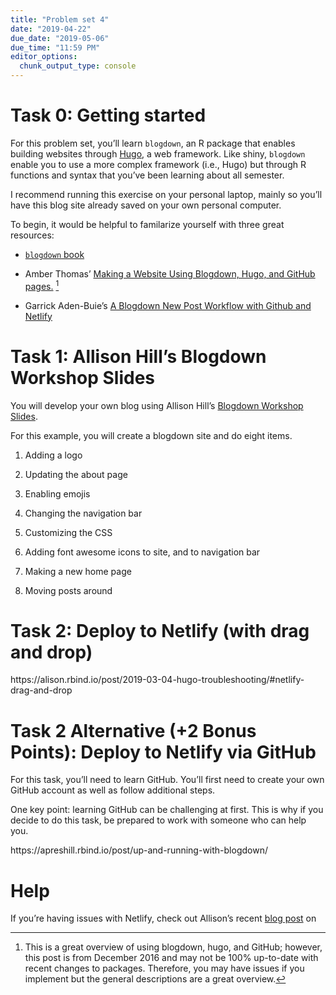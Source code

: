```yaml
---
title: "Problem set 4"
date: "2019-04-22"
due_date: "2019-05-06"
due_time: "11:59 PM"
editor_options: 
  chunk_output_type: console
---
```


# Task 0: Getting started

For this problem set, you'll learn `blogdown`, an R package that enables building websites through [Hugo](https://gohugo.io/getting-started/), a web framework. Like shiny, `blogdown` enable you to use a more complex framework (i.e., Hugo) but through R functions and syntax that you've been learning about all semester.

I recommend running this exercise on your personal laptop, mainly so you'll have this blog site already saved on your own personal computer.

To begin, it would be helpful to familarize yourself with three great resources:

- [`blogdown` book](https://bookdown.org/yihui/blogdown/)

- Amber Thomas' [Making a Website Using Blogdown, Hugo, and GitHub pages.](http://amber.rbind.io/blog/2016/12/19/creatingsite/) ^[This is a great overview of using blogdown, hugo, and GitHub; however, this post is from December 2016 and may not be 100% up-to-date with recent changes to packages. Therefore, you may have issues if you implement but the general descriptions are a great overview.]

- Garrick Aden-Buie's [A Blogdown New Post Workflow with Github and Netlify](https://www.garrickadenbuie.com/blog/blogdown-netlify-new-post-workflow/)

# Task 1: Allison Hill's Blogdown Workshop Slides

You will develop your own blog using Allison Hill's [Blogdown Workshop Slides](https://alison.rbind.io/slides/blogdown-workshop-slides.html#1).

For this example, you will create a blogdown site and do eight items.

1. Adding a logo

2. Updating the about page

3. Enabling emojis

4. Changing the navigation bar

5. Customizing the CSS

6. Adding font awesome icons to site, and to navigation bar

7. Making a new home page

8. Moving posts around


# Task 2: Deploy to Netlify (with drag and drop)

https://alison.rbind.io/post/2019-03-04-hugo-troubleshooting/#netlify-drag-and-drop

# Task 2 Alternative (+2 Bonus Points): Deploy to Netlify via GitHub

For this task, you'll need to learn GitHub. You'll first need to create your own GitHub account as well as follow additional steps.

One key point: learning GitHub can be challenging at first. This is why if you decide to do this task, be prepared to work with someone who can help you.

https://apreshill.rbind.io/post/up-and-running-with-blogdown/

# Help

If you're having issues with Netlify, check out Allison's recent [blog post](https://alison.rbind.io/post/2019-03-04-hugo-troubleshooting/) on 

